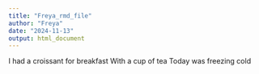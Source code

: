 ```yaml
---
title: "Freya_rmd_file"
author: "Freya"
date: "2024-11-13"
output: html_document
---
```

I had a croissant for breakfast 
With a cup of tea
Today was freezing cold 